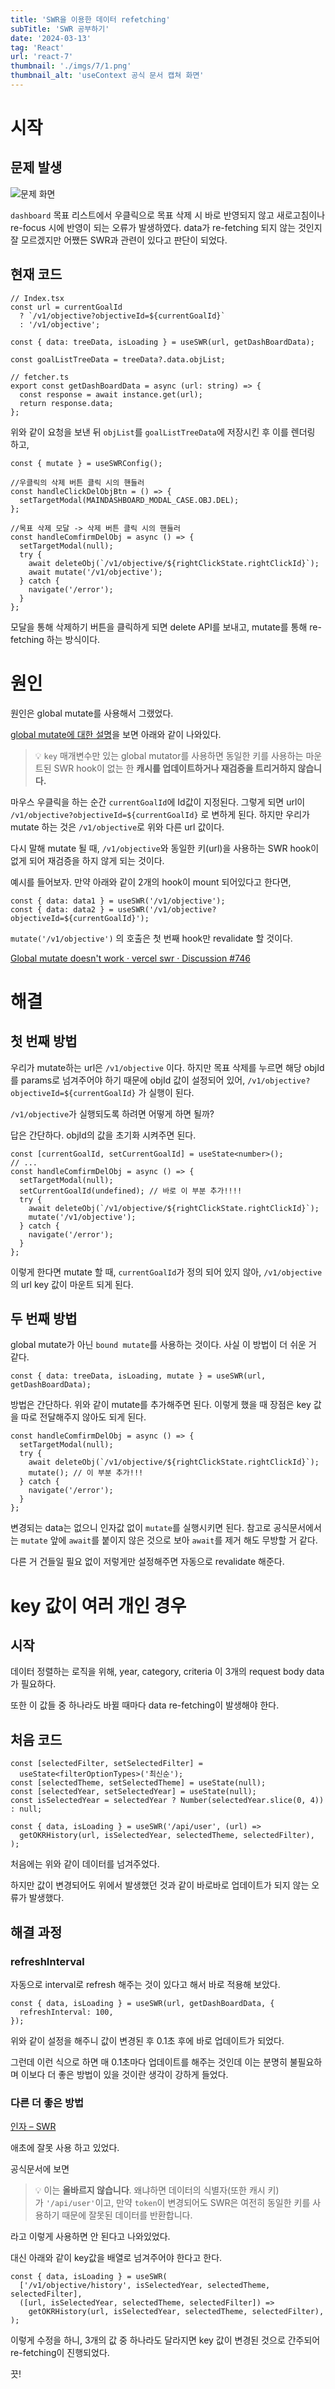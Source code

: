 ```yaml
---
title: 'SWR을 이용한 데이터 refetching'
subTitle: 'SWR 공부하기'
date: '2024-03-13'
tag: 'React'
url: 'react-7'
thumbnail: './imgs/7/1.png'
thumbnail_alt: 'useContext 공식 문서 캡쳐 화면'
---
```


# 시작

## 문제 발생

![문제 화면](./imgs/7/1.png)

`dashboard` 목표 리스트에서 우클릭으로 목표 삭제 시 바로 반영되지 않고 새로고침이나 re-focus 시에 반영이 되는 오류가 발생하였다.
data가 re-fetching 되지 않는 것인지 잘 모르겠지만 어쨌든 SWR과 관련이 있다고 판단이 되었다.

## 현재 코드

```tsx
// Index.tsx
const url = currentGoalId
  ? `/v1/objective?objectiveId=${currentGoalId}`
  : '/v1/objective';

const { data: treeData, isLoading } = useSWR(url, getDashBoardData);

const goalListTreeData = treeData?.data.objList;

// fetcher.ts
export const getDashBoardData = async (url: string) => {
  const response = await instance.get(url);
  return response.data;
};
```

위와 같이 요청을 보낸 뒤 `objList`를 `goalListTreeData`에 저장시킨 후 이를 렌더링 하고,

```tsx
const { mutate } = useSWRConfig();

//우클릭의 삭제 버튼 클릭 시의 핸들러
const handleClickDelObjBtn = () => {
  setTargetModal(MAINDASHBOARD_MODAL_CASE.OBJ.DEL);
};

//목표 삭제 모달 -> 삭제 버튼 클릭 시의 핸들러
const handleComfirmDelObj = async () => {
  setTargetModal(null);
  try {
    await deleteObj(`/v1/objective/${rightClickState.rightClickId}`);
    await mutate('/v1/objective');
  } catch {
    navigate('/error');
  }
};
```

모달을 통해 삭제하기 버튼을 클릭하게 되면 delete API를 보내고, mutate를 통해 re-fetching 하는 방식이다.

# 원인

원인은 global mutate를 사용해서 그랬었다.

[global mutate에 대한 설명](https://swr.vercel.app/ko/docs/mutation#global-mutate)을 보면 아래와 같이 나와있다.

> 💡 `key` 매개변수만 있는 global mutator를 사용하면 동일한 키를 사용하는 마운트된 SWR hook이 없는 한 **캐시를 업데이트하거나 재검증을 트리거하지 않습니다.**

마우스 우클릭을 하는 순간 `currentGoalId`에 Id값이 지정된다.
그렇게 되면 url이 `/v1/objective?objectiveId=${currentGoalId}` 로 변하게 된다.
하지만 우리가 mutate 하는 것은 `/v1/objective`로 위와 다른 url 값이다.

다시 말해 mutate 될 때, `/v1/objective`와 동일한 키(url)을 사용하는 SWR hook이 없게 되어 재검증을 하지 않게 되는 것이다.

예시를 들어보자.
만약 아래와 같이 2개의 hook이 mount 되어있다고 한다면,

```tsx
const { data: data1 } = useSWR('/v1/objective');
const { data: data2 } = useSWR('/v1/objective?objectiveId=${currentGoalId}');
```

`mutate('/v1/objective')` 의 호출은 첫 번째 hook만 revalidate 할 것이다.

[Global mutate doesn't work · vercel swr · Discussion #746](https://github.com/vercel/swr/discussions/746#discussioncomment-123351)

# 해결

## 첫 번째 방법

우리가 mutate하는 url은 `/v1/objective` 이다.
하지만 목표 삭제를 누르면 해당 objId를 params로 넘겨주어야 하기 때문에 objId 값이 설정되어 있어, `/v1/objective?objectiveId=${currentGoalId}` 가 실행이 된다.

`/v1/objective`가 실행되도록 하려면 어떻게 하면 될까?

답은 간단하다.
objId의 값을 초기화 시켜주면 된다.

```tsx
const [currentGoalId, setCurrentGoalId] = useState<number>();
// ...
const handleComfirmDelObj = async () => {
  setTargetModal(null);
  setCurrentGoalId(undefined); // 바로 이 부분 추가!!!!
  try {
    await deleteObj(`/v1/objective/${rightClickState.rightClickId}`);
    mutate('/v1/objective');
  } catch {
    navigate('/error');
  }
};
```

이렇게 한다면 mutate 할 때, `currentGoalId`가 정의 되어 있지 않아, `/v1/objective`의 url key 값이 마운트 되게 된다.

## 두 번째 방법

global mutate가 아닌 `bound mutate`를 사용하는 것이다.
사실 이 방법이 더 쉬운 거 같다.

```tsx
const { data: treeData, isLoading, mutate } = useSWR(url, getDashBoardData);
```

방법은 간단하다. 위와 같이 mutate를 추가해주면 된다.
이렇게 했을 때 장점은 key 값을 따로 전달해주지 않아도 되게 된다.

```tsx
const handleComfirmDelObj = async () => {
  setTargetModal(null);
  try {
    await deleteObj(`/v1/objective/${rightClickState.rightClickId}`);
    mutate(); // 이 부분 추가!!!
  } catch {
    navigate('/error');
  }
};
```

변경되는 data는 없으니 인자값 없이 `mutate`를 실행시키면 된다.
참고로 공식문서에서는 `mutate` 앞에 `await`를 붙이지 않은 것으로 보아 `await`를 제거 해도 무방할 거 같다.

다른 거 건들일 필요 없이 저렇게만 설정해주면 자동으로 revalidate 해준다.

# key 값이 여러 개인 경우

## 시작

데이터 정렬하는 로직을 위해,
year, category, criteria
이 3개의 request body data가 필요하다.

또한 이 값들 중 하나라도 바뀔 때마다 data re-fetching이 발생해야 한다.

## 처음 코드

```tsx
const [selectedFilter, setSelectedFilter] =
  useState<filterOptionTypes>('최신순');
const [selectedTheme, setSelectedTheme] = useState(null);
const [selectedYear, setSelectedYear] = useState(null);
const isSelectedYear = selectedYear ? Number(selectedYear.slice(0, 4)) : null;

const { data, isLoading } = useSWR('/api/user', (url) =>
  getOKRHistory(url, isSelectedYear, selectedTheme, selectedFilter),
);
```

처음에는 위와 같이 데이터를 넘겨주었다.

하지만 값이 변경되어도 위에서 발생했던 것과 같이 바로바로 업데이트가 되지 않는 오류가 발생했다.

## 해결 과정

### refreshInterval

자동으로 interval로 refresh 해주는 것이 있다고 해서 바로 적용해 보았다.

```tsx
const { data, isLoading } = useSWR(url, getDashBoardData, {
  refreshInterval: 100,
});
```

위와 같이 설정을 해주니 값이 변경된 후 0.1초 후에 바로 업데이트가 되었다.

그런데 이런 식으로 하면 매 0.1초마다 업데이트를 해주는 것인데 이는 분명히 불필요하며 이보다 더 좋은 방법이 있을 것이란 생각이 강하게 들었다.

### 다른 더 좋은 방법

[인자 – SWR](https://swr.vercel.app/ko/docs/arguments#multiple-arguments)

애초에 잘못 사용 하고 있었다.

공식문서에 보면

> 💡 이는 **올바르지 않습니다**. 왜냐하면 데이터의 식별자(또한 캐시 키)가 `'/api/user'`이고, 만약 `token`이 변경되어도 SWR은 여전히 동일한 키를 사용하기 때문에 잘못된 데이터를 반환합니다.

라고 이렇게 사용하면 안 된다고 나와있었다.

대신 아래와 같이 key값을 배열로 넘겨주어야 한다고 한다.

```tsx
const { data, isLoading } = useSWR(
  ['/v1/objective/history', isSelectedYear, selectedTheme, selectedFilter],
  ([url, isSelectedYear, selectedTheme, selectedFilter]) =>
    getOKRHistory(url, isSelectedYear, selectedTheme, selectedFilter),
);
```

이렇게 수정을 하니, 3개의 값 중 하나라도 달라지면 key 값이 변경된 것으로 간주되어 re-fetching이 진행되었다.

끗!
